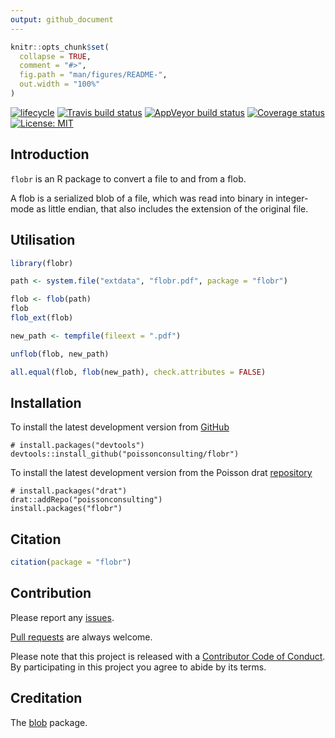 ```yaml
---
output: github_document
---
```


<!-- README.md is generated from README.Rmd. Please edit that file -->

```r
knitr::opts_chunk$set(
  collapse = TRUE,
  comment = "#>",
  fig.path = "man/figures/README-",
  out.width = "100%"
)
```

[![lifecycle](https://img.shields.io/badge/lifecycle-experimental-orange.svg)](https://www.tidyverse.org/lifecycle/#experimental)
[![Travis build status](https://travis-ci.org/poissonconsulting/flobr.svg?branch=master)](https://travis-ci.org/poissonconsulting/flobr)
[![AppVeyor build status](https://ci.appveyor.com/api/projects/status/github/poissonconsulting/flobr?branch=master&svg=true)](https://ci.appveyor.com/project/poissonconsulting/flobr)
[![Coverage status](https://codecov.io/gh/poissonconsulting/flobr/branch/master/graph/badge.svg)](https://codecov.io/github/poissonconsulting/flobr?branch=master)
[![License: MIT](https://img.shields.io/badge/License-MIT-green.svg)](https://opensource.org/licenses/MIT)


## Introduction

`flobr` is an R package to convert a file to and from a flob.

A flob is a serialized blob of a file, which was read into binary in integer-mode as little endian, that also includes the extension of the original file.

## Utilisation

```r
library(flobr)

path <- system.file("extdata", "flobr.pdf", package = "flobr")

flob <- flob(path)
flob
flob_ext(flob)

new_path <- tempfile(fileext = ".pdf")

unflob(flob, new_path)

all.equal(flob, flob(new_path), check.attributes = FALSE)
```

## Installation

To install the latest development version from [GitHub](https://github.com/poissonconsulting/flobr)
```
# install.packages("devtools")
devtools::install_github("poissonconsulting/flobr")
```

To install the latest development version from the Poisson drat [repository](https://github.com/poissonconsulting/drat)
```
# install.packages("drat")
drat::addRepo("poissonconsulting")
install.packages("flobr")
```

## Citation

```r
citation(package = "flobr")
```

## Contribution

Please report any [issues](https://github.com/poissonconsulting/flobr/issues).

[Pull requests](https://github.com/poissonconsulting/flobr/pulls) are always welcome.

Please note that this project is released with a [Contributor Code of Conduct](CONDUCT.md). 
By participating in this project you agree to abide by its terms.

## Creditation

The [blob](https://github.com/tidyverse/blob) package.
